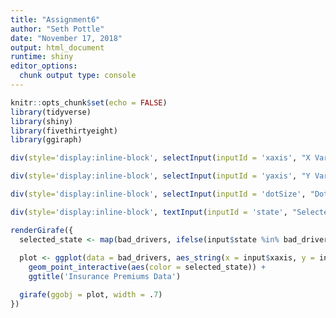 ```yaml
---
title: "Assignment6"
author: "Seth Pottle"
date: "November 17, 2018"
output: html_document
runtime: shiny
editor_options:
  chunk output type: console
---
```


```r
knitr::opts_chunk$set(echo = FALSE)
library(tidyverse)
library(shiny)
library(fivethirtyeight)
library(ggiraph)
```


```r
div(style='display:inline-block', selectInput(inputId = 'xaxis', "X Variable:", names(bad_drivers), selected = 'perc_speeding'))

div(style='display:inline-block', selectInput(inputId = 'yaxis', "Y Variable:", names(bad_drivers), selected = 'perc_alcohol'))

div(style='display:inline-block', selectInput(inputId = 'dotSize', "Dot Size:", names(bad_drivers), selected = 'perc_alcohol'))

div(style='display:inline-block', textInput(inputId = 'state', "Selected State:", value = "Louisiana"))
```



```r
renderGirafe({
  selected_state <- map(bad_drivers, ifelse(input$state %in% bad_drivers$state, 'selected', 'NA'))
  
  plot <- ggplot(data = bad_drivers, aes_string(x = input$xaxis, y = input$yaxis, size = input$dotSize, tooltip = 'state')) +
    geom_point_interactive(aes(color = selected_state)) +
    ggtitle('Insurance Premiums Data')

  girafe(ggobj = plot, width = .7)
})
```

